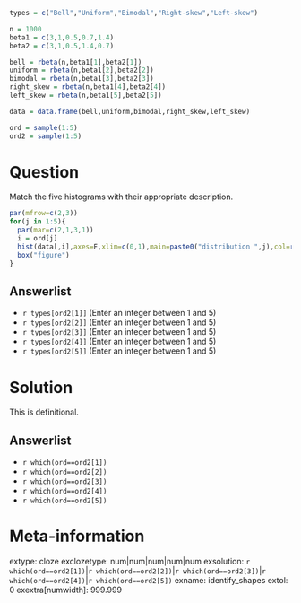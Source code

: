 ```r
types = c("Bell","Uniform","Bimodal","Right-skew","Left-skew")

n = 1000
beta1 = c(3,1,0.5,0.7,1.4)
beta2 = c(3,1,0.5,1.4,0.7)

bell = rbeta(n,beta1[1],beta2[1])
uniform = rbeta(n,beta1[2],beta2[2])
bimodal = rbeta(n,beta1[3],beta2[3])
right_skew = rbeta(n,beta1[4],beta2[4])
left_skew = rbeta(n,beta1[5],beta2[5])

data = data.frame(bell,uniform,bimodal,right_skew,left_skew)

ord = sample(1:5)
ord2 = sample(1:5)
```


Question
========

Match the five histograms with their appropriate description.

```r
par(mfrow=c(2,3))
for(j in 1:5){
  par(mar=c(2,1,3,1))
  i = ord[j]
  hist(data[,i],axes=F,xlim=c(0,1),main=paste0("distribution ",j),col=rgb(0.9,0.7,0.7))
  box("figure")
}
```

Answerlist
--------
* `r types[ord2[1]]` (Enter an integer between 1 and 5)
* `r types[ord2[2]]` (Enter an integer between 1 and 5)
* `r types[ord2[3]]` (Enter an integer between 1 and 5)
* `r types[ord2[4]]` (Enter an integer between 1 and 5)
* `r types[ord2[5]]` (Enter an integer between 1 and 5)



Solution
========

This is definitional.


Answerlist
--------
* `r which(ord==ord2[1])`
* `r which(ord==ord2[2])`
* `r which(ord==ord2[3])`
* `r which(ord==ord2[4])`
* `r which(ord==ord2[5])`



Meta-information
================
extype: cloze
exclozetype: num|num|num|num|num
exsolution: `r which(ord==ord2[1])`|`r which(ord==ord2[2])`|`r which(ord==ord2[3])`|`r which(ord==ord2[4])`|`r which(ord==ord2[5])`
exname: identify_shapes
extol: 0
exextra[numwidth]: 999.999